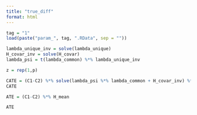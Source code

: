 ```yaml
---
title: "true_diff"
format: html
---
```


```r
tag = "1"
load(paste("param_", tag, ".RData", sep = ""))
```

```r
lambda_unique_inv = solve(lambda_unique)
H_covar_inv = solve(H_covar)
lambda_psi = t(lambda_common) %*% lambda_unique_inv

z = rep(1,p)

CATE = (C1-C2) %*% solve(lambda_psi %*% lambda_common + H_covar_inv) %*% (lambda_psi %*% z + H_covar_inv %*% H_mean)
CATE
```

```r
ATE = (C1-C2) %*% H_mean

ATE
```

